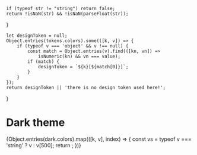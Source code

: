 


<Meta title="Themes/Dark" />

    if (typeof str != "string") return false;
    return !isNaN(str) && !isNaN(parseFloat(str));
}

    let designToken = null;
    Object.entries(tokens.colors).some(([k, v]) => {
        if (typeof v === 'object' && v !== null) {
            const match = Object.entries(v).find(([kn, vn]) =>
                isNumeric(kn) && vn === value);
            if (match) {
                designToken = `${k}[${match[0]}]`;
            }
        }
    });
    return designToken || 'there is no design token used here!';
}

# Dark theme

<FigmaImage
	src="https://www.figma.com/file/6yvSenpvK9L8892ruW7XI6/Portal?node-id=2%3A72"
	alt="Talend dark theme"
    full
/>

<ColorPalette>
    {Object.entries(dark.colors).map(([k, v], index) => {
        const vs = typeof v === 'string' ? v : v[500];
        return <ColorItem key={index} title={k} colors={{ [`${getTokenNameByValue(vs)}`]: vs }} />;
    })}
</ColorPalette>
